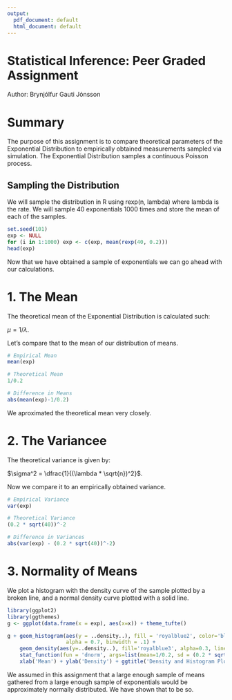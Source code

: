 ```yaml
---
output:
  pdf_document: default
  html_document: default
---
```

Statistical Inference: Peer Graded Assignment
================
Author: Brynjólfur Gauti Jónsson

# Summary
The purpose of this assignment is to compare theoretical parameters of the Exponential Distribution to empirically obtained measurements sampled via simulation. The Exponential Distribution samples a continuous Poisson process.

## Sampling the Distribution
We will sample the distribution in R using rexp(n, lambda) where lambda is the rate.
We will sample 40 exponentials 1000 times and store the mean of each of the samples.
```r
set.seed(101)
exp <- NULL
for (i in 1:1000) exp <- c(exp, mean(rexp(40, 0.2)))
head(exp)
```

Now that we have obtained a sample of exponentials we can go ahead with our calculations.

# 1. The Mean

The theoretical mean of the Exponential Distribution is calculated such: 

$\mu = 1/\lambda$.

Let's compare that to the mean of our distribution of means.

```r
# Empirical Mean
mean(exp)

# Theoretical Mean
1/0.2

# Difference in Means
abs(mean(exp)-1/0.2)
```

We aproximated the theoretical mean very closely.

\newpage

# 2. The Variancee

The theoretical variance is given by: 

$\sigma^2 = \dfrac{1}{(\lambda * \sqrt{n})^2}$. 

Now we compare it to an empirically obtained variance.

```r
# Empirical Variance
var(exp)

# Theoretical Variance
(0.2 * sqrt(40))^-2

# Difference in Variances
abs(var(exp) - (0.2 * sqrt(40))^-2)
```
\newpage

# 3. Normality of Means

We plot a histogram with the density curve of the sample plotted by a broken line, and a normal density curve plotted with a solid line.

```r
library(ggplot2) 
library(ggthemes)
g <- ggplot(data.frame(x = exp), aes(x=x)) + theme_tufte()

g + geom_histogram(aes(y = ..density..), fill = 'royalblue2', color='black',
                   alpha = 0.7, binwidth = .1) + 
    geom_density(aes(y=..density..), fill='royalblue3', alpha=0.3, linetype = 5) + 
    stat_function(fun = 'dnorm', args=list(mean=1/0.2, sd = (0.2 * sqrt(40))^-2)) +
    xlab('Mean') + ylab('Density') + ggtitle('Density and Histogram Plot')
```

We assumed in this assignment that a large enough sample of means gathered from a large enough sample of exponentials would be approximately normally distributed. We have shown that to be so.
